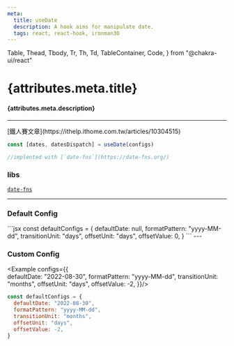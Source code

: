 ```yaml
---
meta:
  title: useDate
  description: A hook aims for manipulate date.
  tags: react, react-hook, ironman30
---
```


  Table,
  Thead,
  Tbody,
  Tr,
  Th,
  Td,
  TableContainer,
  Code,
} from "@chakra-ui/react"

<PostTags tags={attributes.meta.tags} />

# {attributes.meta.title}

#### {attributes.meta.description}

---

<LinkTag />
[鐵人賽文章](https://ithelp.ithome.com.tw/articles/10304515)

```jsx
const [dates, datesDispatch] = useDate(configs)

//implented with [`date-fns`](https://date-fns.org/)
```

### libs

[`date-fns`](https://date-fns.org/)

---

### Default Config

<Example />
```jsx
const defaultConfigs = {
  defaultDate: null,
  formatPattern: "yyyy-MM-dd",
  transitionUnit: "days",
  offsetUnit: "days",
  offsetValue: 0,
}
```
---

### Custom Config

<Example configs={{  
  defaultDate: "2022-08-30",
  formatPattern: "yyyy-MM-dd",
  transitionUnit: "months",
  offsetUnit: "days",
  offsetValue: -2,
}}/>
```jsx
const defaultConfigs = {
  defaultDate: "2022-08-30",
  formatPattern: "yyyy-MM-dd",
  transitionUnit: "months",
  offsetUnit: "days",
  offsetValue: -2,
}
```
